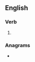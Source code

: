 ==English==

===Verb===
{{head|en|verb form}}

# {{en-past of|rollback}}

===Anagrams===
* {{l|en|rolled back}}